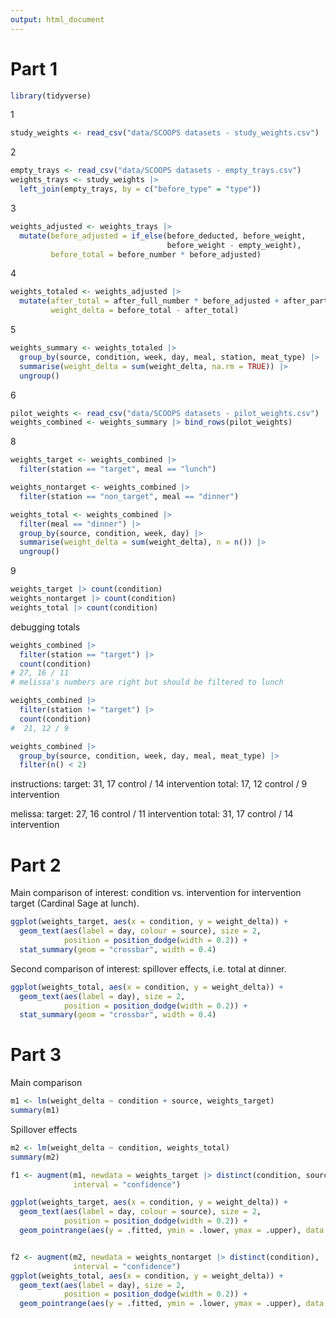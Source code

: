 ```yaml
---
output: html_document
---
```


# Part 1

```r
library(tidyverse)
```

1
```r
study_weights <- read_csv("data/SCOOPS datasets - study_weights.csv")
```

2
```r
empty_trays <- read_csv("data/SCOOPS datasets - empty_trays.csv")
weights_trays <- study_weights |>
  left_join(empty_trays, by = c("before_type" = "type"))
```

3
```r
weights_adjusted <- weights_trays |>
  mutate(before_adjusted = if_else(before_deducted, before_weight,
                                   before_weight - empty_weight),
         before_total = before_number * before_adjusted)
```

4
```r
weights_totaled <- weights_adjusted |>
  mutate(after_total = after_full_number * before_adjusted + after_partial_weights_total,
         weight_delta = before_total - after_total)
```

5
```r
weights_summary <- weights_totaled |>
  group_by(source, condition, week, day, meal, station, meat_type) |>
  summarise(weight_delta = sum(weight_delta, na.rm = TRUE)) |>
  ungroup()
```

6
```r
pilot_weights <- read_csv("data/SCOOPS datasets - pilot_weights.csv")
weights_combined <- weights_summary |> bind_rows(pilot_weights)
```

8
```r
weights_target <- weights_combined |>
  filter(station == "target", meal == "lunch")

weights_nontarget <- weights_combined |>
  filter(station == "non_target", meal == "dinner")

weights_total <- weights_combined |>
  filter(meal == "dinner") |>
  group_by(source, condition, week, day) |>
  summarise(weight_delta = sum(weight_delta), n = n()) |>
  ungroup()
```

9
```r
weights_target |> count(condition)
weights_nontarget |> count(condition)
weights_total |> count(condition)
```

debugging totals
```r
weights_combined |>
  filter(station == "target") |>
  count(condition)
# 27, 16 / 11
# melissa's numbers are right but should be filtered to lunch

weights_combined |>
  filter(station != "target") |>
  count(condition)
#  21, 12 / 9

weights_combined |>
  group_by(source, condition, week, day, meal, meat_type) |>
  filter(n() < 2)
```

instructions:
target: 31, 17 control / 14 intervention
total: 17, 12 control / 9 intervention

melissa:
target: 27, 16 control / 11 intervention
total: 31, 17 control / 14 intervention


# Part 2

Main comparison of interest: condition vs. intervention for intervention target (Cardinal Sage at lunch).
```r
ggplot(weights_target, aes(x = condition, y = weight_delta)) +
  geom_text(aes(label = day, colour = source), size = 2,
            position = position_dodge(width = 0.2)) +
  stat_summary(geom = "crossbar", width = 0.4)
```

Second comparison of interest: spillover effects, i.e. total at dinner.
```r
ggplot(weights_total, aes(x = condition, y = weight_delta)) +
  geom_text(aes(label = day), size = 2,
            position = position_dodge(width = 0.2)) +
  stat_summary(geom = "crossbar", width = 0.4)
```

# Part 3

Main comparison
```r
m1 <- lm(weight_delta ~ condition + source, weights_target)
summary(m1)
```

Spillover effects
```r
m2 <- lm(weight_delta ~ condition, weights_total)
summary(m2)
```

```r
f1 <- augment(m1, newdata = weights_target |> distinct(condition, source),
              interval = "confidence")

ggplot(weights_target, aes(x = condition, y = weight_delta)) +
  geom_text(aes(label = day, colour = source), size = 2,
            position = position_dodge(width = 0.2)) +
  geom_pointrange(aes(y = .fitted, ymin = .lower, ymax = .upper), data = f1)


f2 <- augment(m2, newdata = weights_nontarget |> distinct(condition),
              interval = "confidence")
ggplot(weights_total, aes(x = condition, y = weight_delta)) +
  geom_text(aes(label = day), size = 2,
            position = position_dodge(width = 0.2)) +
  geom_pointrange(aes(y = .fitted, ymin = .lower, ymax = .upper), data = f2)
```
